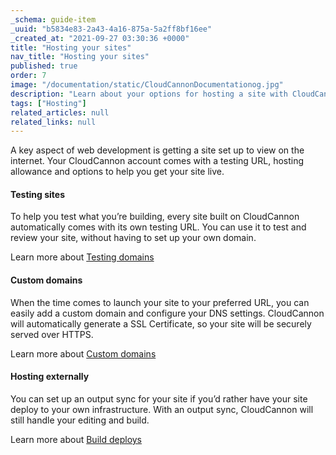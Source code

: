 ```yaml
---
_schema: guide-item
_uuid: "b5834e83-2a43-4a16-875a-5a2ff8bf16ee"
_created_at: "2021-09-27 03:30:36 +0000"
title: "Hosting your sites"
nav_title: "Hosting your sites"
published: true
order: 7
image: "/documentation/static/CloudCannonDocumentationog.jpg"
description: "Learn about your options for hosting a site with CloudCannon."
tags: ["Hosting"]
related_articles: null
related_links: null
---
```


A key aspect of web development is getting a site set up to view on the internet. Your CloudCannon account comes with a testing URL, hosting allowance and options to help you get your site live.

#### Testing sites
To help you test what you’re building, every site built on CloudCannon automatically comes with its own testing URL. You can use it to test and review your site, without having to set up your own domain.

Learn more about [Testing domains](/documentation/articles/viewing-your-site-on-a-testing-domain/)

#### Custom domains
When the time comes to launch your site to your preferred URL, you can easily add a custom domain and configure your DNS settings. CloudCannon will automatically generate a SSL Certificate, so your site will be securely served over HTTPS.

Learn more about [Custom domains](/documentation/articles/hosting-your-site-on-a-custom-domain/)

#### Hosting externally
You can set up an output sync for your site if you’d rather have your site deploy to your own infrastructure. With an output sync, CloudCannon will still handle your editing and build.

Learn more about [Build deploys](/documentation/articles/output-a-built-site-from-cloudcannon-to-an-external-provider/)


